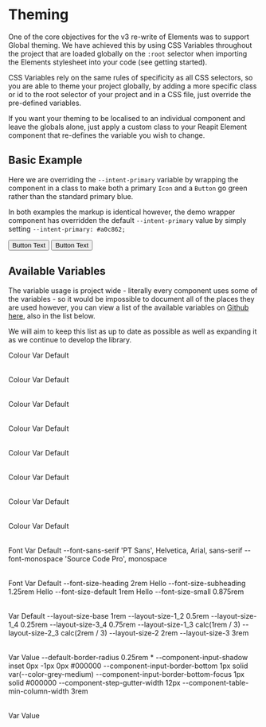 
<Meta title="Theming" />

# Theming

One of the core objectives for the v3 re-write of Elements was to support Global theming. We have achieved this by using CSS Variables throughout the project that are loaded globally on the `:root` selector when importing the Elements stylesheet into your code (see getting started).

CSS Variables rely on the same rules of specificity as all CSS selectors, so you are able to theme your project globally, by adding a more specific class or id to the root selector of your project and in a CSS file, just override the pre-defined variables.

If you want your theming to be localised to an individual component and leave the globals alone, just apply a custom class to your Reapit Element component that re-defines the variable you wish to change.

## Basic Example

Here we are overriding the `--intent-primary` variable by wrapping the component in a class to make both a primary `Icon` and a `Button` go green rather than the standard primary blue.

In both examples the markup is identical however, the demo wrapper component has overridden the default `--intent-primary` value by simply setting `--intent-primary: #a0c862;`

<Canvas>
  <Story name="Basic Example">
    <Button intent="primary" >Button Text</Button>
    <DemoThemeWrapper>
      <Button intent="primary" >Button Text</Button>
    </DemoThemeWrapper>
    <Icon intent="primary" icon="cloudSolidSystem" iconSize="medium" />
    <DemoThemeWrapper>
      <Icon intent="primary" icon="cloudSolidSystem" iconSize="medium" />
    </DemoThemeWrapper>
  </Story>
</Canvas>

<RenderHtmlMarkup component="Theming" story="Basic Example" />

## Available Variables

The variable usage is project wide - literally every component uses some of the variables - so it would be impossible to document all of the places they are used however, you can view a list of the available variables on [Github here](https://github.com/reapit/foundations/blob/master/packages/elements/src/styles/globals.ts#L171), also in the list below.

We will aim to keep this list as up to date as possible as well as expanding it as we continue to develop the library.

<Canvas>
  <Story name="Colors">
    <div style={{width: '50%'}}>
      <Title>Grey Scale</Title>
      <Table>
        <TableHeadersRow>
          <TableHeader>Colour</TableHeader>
          <TableHeader>Var</TableHeader>
          <TableHeader>Default</TableHeader>
        </TableHeadersRow>
        <ThemingColourBlock hex='#000000' varName="--color-black" />
        <ThemingColourBlock hex='#646464' varName="--color-grey-dark" />
        <ThemingColourBlock hex='#e3e3e3' varName="--color-grey-medium" />
        <ThemingColourBlock hex='#f2f2f2' varName="--color-grey-light" />
        <ThemingColourBlock hex='#fff' varName="--color-white" />
      </Table>
      <Title>Branding</Title>
      <Table>
        <TableHeadersRow>
          <TableHeader>Colour</TableHeader>
          <TableHeader>Var</TableHeader>
          <TableHeader>Default</TableHeader>
        </TableHeadersRow>
        <ThemingColourBlock hex='#23a4de' varName="--color-blue-light" />
        <ThemingColourBlock hex='#7bc9eb' varName="--color-blue-light2" />
        <ThemingColourBlock hex='#262f69' varName="--color-blue-dark" />
        <ThemingColourBlock hex='#31448f' varName="--color-blue-dark2" />
        <ThemingColourBlock hex='#ffb71b' varName="--color-accent-orange" />
      </Table>
      <Title>Intents</Title>
      <Table>
        <TableHeadersRow>
          <TableHeader>Colour</TableHeader>
          <TableHeader>Var</TableHeader>
          <TableHeader>Default</TableHeader>
        </TableHeadersRow>
        <ThemingColourBlock hex='#0061a8' varName="--intent-primary" />
        <ThemingColourBlock hex='#23a4de' varName="--intent-secondary" />
        <ThemingColourBlock hex='#ffb71b' varName="--intent-cirtical" />
        <ThemingColourBlock hex='#a0c862' varName="--intent-success" />
        <ThemingColourBlock hex='#d3033d' varName="--intent-danger" />
      </Table>
      <Title>Intent Text</Title>
      <Table>
        <TableHeadersRow>
          <TableHeader>Colour</TableHeader>
          <TableHeader>Var</TableHeader>
          <TableHeader>Default</TableHeader>
        </TableHeadersRow>
        <ThemingColourBlock hex='#fff' varName="--intent-primary-text" defaultValue="--color-white" />
        <ThemingColourBlock hex='#fff' varName="--intent-secondary-text" defaultValue="--color-white" />
        <ThemingColourBlock hex='#fff' varName="--intent-cirtical-text" defaultValue="--color-white" />
        <ThemingColourBlock hex='#fff' varName="--intent-success-text" defaultValue="--color-white" />
        <ThemingColourBlock hex='#fff' varName="--intent-danger-text" defaultValue="--color-white" />
      </Table>
      <Title>Intent Lights</Title>
      <Table>
        <TableHeadersRow>
          <TableHeader>Colour</TableHeader>
          <TableHeader>Var</TableHeader>
          <TableHeader>Default</TableHeader>
        </TableHeadersRow>
        <ThemingColourBlock hex='#d6dae9' varName="--intent-primary-light" />
        <ThemingColourBlock hex='#eaf5fc' varName="--intent-secondary-light" />
        <ThemingColourBlock hex='#ffefdd' varName="--intent-cirtical-light" />
        <ThemingColourBlock hex='#e3eed1' varName="--intent-success-light" />
        <ThemingColourBlock hex='#fbeaef' varName="--intent-danger-light" />
      </Table>
      <Title>Intent Light Text</Title>
      <Table>
        <TableHeadersRow>
          <TableHeader>Colour</TableHeader>
          <TableHeader>Var</TableHeader>
          <TableHeader>Default</TableHeader>
        </TableHeadersRow>
        <ThemingColourBlock hex='#000' varName="--intent-primary-light-text" defaultValue="--color-black" />
        <ThemingColourBlock hex='#000' varName="--intent-secondary-light-text" defaultValue="--color-black" />
        <ThemingColourBlock hex='#000' varName="--intent-cirtical-light-text" defaultValue="--color-black" />
        <ThemingColourBlock hex='#000' varName="--intent-success-light-text" defaultValue="--color-black" />
        <ThemingColourBlock hex='#000' varName="--intent-danger-light-text" defaultValue="--color-black" />
      </Table>
      <Title>Intent Darks</Title>
      <Table>
        <TableHeadersRow>
          <TableHeader>Colour</TableHeader>
          <TableHeader>Var</TableHeader>
          <TableHeader>Default</TableHeader>
        </TableHeadersRow>
        <ThemingColourBlock hex='#262f69' varName="--intent-primary-dark" defaultValue="--color-blue-dark" />
        <ThemingColourBlock hex='#125370' varName="--intent-secondary-dark" />
        <ThemingColourBlock hex='#78592a' varName="--intent-cirtical-dark" />
        <ThemingColourBlock hex='#506331' varName="--intent-success-dark" />
        <ThemingColourBlock hex='#70001f' varName="--intent-danger-dark" />
      </Table>
      <Title>Intent Dark Text</Title>
      <Table>
        <TableHeadersRow>
          <TableHeader>Colour</TableHeader>
          <TableHeader>Var</TableHeader>
          <TableHeader>Default</TableHeader>
        </TableHeadersRow>
        <ThemingColourBlock hex='#fff' varName="--intent-primary-dark-text" defaultValue="--color-white" />
        <ThemingColourBlock hex='#fff' varName="--intent-secondary-dark-text" defaultValue="--color-white" />
        <ThemingColourBlock hex='#fff' varName="--intent-cirtical-dark-text" defaultValue="--color-white" />
        <ThemingColourBlock hex='#fff' varName="--intent-success-dark-text" defaultValue="--color-white" />
        <ThemingColourBlock hex='#fff' varName="--intent-danger-dark-text" defaultValue="--color-white" />
      </Table>
      <Title>Fonts</Title>
      <Table>
        <TableHeadersRow>
          <TableHeader>Font</TableHeader>
          <TableHeader>Var</TableHeader>
          <TableHeader>Default</TableHeader>
        </TableHeadersRow>
        <TableRow>
          <TableCell>
            <Title>Hello</Title>
          </TableCell>
          <TableCell>
            <SmallText>--font-sans-serif</SmallText>
          </TableCell>
          <TableCell>
            <SmallText>'PT Sans', Helvetica, Arial, sans-serif</SmallText>
          </TableCell>
        </TableRow>
        <TableRow>
          <TableCell>
            <Title style={{fontFamily: 'var(--font-monospace)'}}>Hello</Title>
          </TableCell>
          <TableCell>
            <SmallText>--font-monospace</SmallText>
          </TableCell>
          <TableCell>
            <SmallText>'Source Code Pro', monospace</SmallText>
          </TableCell>
        </TableRow>
      </Table>
      <Title>Font Sizes</Title>
      <Table>
        <TableHeadersRow>
          <TableHeader>Font</TableHeader>
          <TableHeader>Var</TableHeader>
          <TableHeader>Default</TableHeader>
        </TableHeadersRow>
        <TableRow>
          <TableCell>
            <Title>Hello</Title>
          </TableCell>
          <TableCell>
            <SmallText>--font-size-heading</SmallText>
          </TableCell>
          <TableCell>
            <SmallText>2rem</SmallText>
          </TableCell>
        </TableRow>
        <TableRow>
          <TableCell>
            <Subtitle>Hello</Subtitle>
          </TableCell>
          <TableCell>
            <SmallText>--font-size-subheading</SmallText>
          </TableCell>
          <TableCell>
            <SmallText>1.25rem</SmallText>
          </TableCell>
        </TableRow>
        <TableRow>
          <TableCell>
            <BodyText>Hello</BodyText>
          </TableCell>
          <TableCell>
            <SmallText>--font-size-default</SmallText>
          </TableCell>
          <TableCell>
            <SmallText>1rem</SmallText>
          </TableCell>
        </TableRow>
        <TableRow>
          <TableCell>
            <SmallText>Hello</SmallText>
          </TableCell>
          <TableCell>
            <SmallText>--font-size-small</SmallText>
          </TableCell>
          <TableCell>
            <SmallText>0.875rem</SmallText>
          </TableCell>
        </TableRow>
      </Table>
      <Title>Layout Sizes</Title>
      <Table>
        <TableHeadersRow>
          <TableHeader></TableHeader>
          <TableHeader>Var</TableHeader>
          <TableHeader>Default</TableHeader>
        </TableHeadersRow>
        <TableRow>
          <TableCell></TableCell>
          <TableCell>
            <SmallText>--layout-size-base</SmallText>
          </TableCell>
          <TableCell>
            <SmallText>1rem</SmallText>
          </TableCell>
        </TableRow>
        <TableRow>
          <TableCell></TableCell>
          <TableCell>
            <SmallText>--layout-size-1_2</SmallText>
          </TableCell>
          <TableCell>
            <SmallText>0.5rem</SmallText>
          </TableCell>
        </TableRow>
         <TableRow>
          <TableCell>
          </TableCell>
          <TableCell>
            <SmallText>--layout-size-1_4</SmallText>
          </TableCell>
          <TableCell>
            <SmallText>0.25rem</SmallText>
          </TableCell>
        </TableRow>
         <TableRow>
          <TableCell></TableCell>
          <TableCell>
            <SmallText>--layout-size-3_4</SmallText>
          </TableCell>
          <TableCell>
            <SmallText>0.75rem</SmallText>
          </TableCell>
        </TableRow>
         <TableRow>
          <TableCell></TableCell>
          <TableCell>
            <SmallText>--layout-size-1_3</SmallText>
          </TableCell>
          <TableCell>
            <SmallText>calc(1rem / 3)</SmallText>
          </TableCell>
        </TableRow>
         <TableRow>
          <TableCell></TableCell>
          <TableCell>
            <SmallText>--layout-size-2_3</SmallText>
          </TableCell>
          <TableCell>
            <SmallText>calc(2rem / 3)</SmallText>
          </TableCell>
        </TableRow>
         <TableRow>
          <TableCell></TableCell>
          <TableCell>
            <SmallText>--layout-size-2</SmallText>
          </TableCell>
          <TableCell>
            <SmallText>2rem</SmallText>
          </TableCell>
        </TableRow>
         <TableRow>
          <TableCell></TableCell>
          <TableCell>
            <SmallText>--layout-size-3</SmallText>
          </TableCell>
          <TableCell>
            <SmallText>3rem</SmallText>
          </TableCell>
        </TableRow>
      </Table>
      <Title>Component Specific</Title>
      <Table>
        <TableHeadersRow>
          <TableHeader></TableHeader>
          <TableHeader>Var</TableHeader>
          <TableHeader>Value</TableHeader>
        </TableHeadersRow>
        <TableRow>
          <TableCell></TableCell>
          <TableCell><SmallText>--default-border-radius</SmallText></TableCell>
          <TableCell><SmallText>0.25rem</SmallText></TableCell>
        </TableRow>
        <ThemingColourBlock hex='#fff' varName="--component-input-bg" defaultValue="--color-white" />
        <ThemingColourBlock hex='#f2f2f2' varName="--component-input-bg" defaultValue="--color-grey-light" />
        <TableRow>
          <TableCell>*</TableCell>
          <TableCell><SmallText>--component-input-shadow</SmallText></TableCell>
          <TableCell><SmallText>inset 0px -1px 0px #000000</SmallText></TableCell>
        </TableRow>
        <TableRow>
          <TableCell></TableCell>
          <TableCell><SmallText>--component-input-border-bottom</SmallText></TableCell>
          <TableCell><SmallText>1px solid var(--color-grey-medium)</SmallText></TableCell>
        </TableRow>
        <TableRow>
          <TableCell></TableCell>
          <TableCell><SmallText>--component-input-border-bottom-focus</SmallText></TableCell>
          <TableCell><SmallText>1px solid #000000</SmallText></TableCell>
        </TableRow>
        <TableRow>
          <TableCell></TableCell>
          <TableCell><SmallText>--component-step-gutter-width</SmallText></TableCell>
          <TableCell><SmallText>12px</SmallText></TableCell>
        </TableRow>
        <TableRow>
          <TableCell></TableCell>
          <TableCell><SmallText>--component-table-min-column-width</SmallText></TableCell>
          <TableCell><SmallText>3rem</SmallText></TableCell>
        </TableRow>
      </Table>
      <Title>Nav Menu</Title>
      <Table>
        <TableHeadersRow>
          <TableHeader></TableHeader>
          <TableHeader>Var</TableHeader>
          <TableHeader>Value</TableHeader>
        </TableHeadersRow>
        <ThemingColourBlock hex='#262f69' varName="--nav-menu-background-dark" defaultValue="--color-blue-dark" />
        <ThemingColourBlock hex='#31448f' varName="--nav-menu-background-accent" defaultValue="--color-blue-dark2" />
        <ThemingColourBlock hex='#fff' varName="--nav-menu-text" defaultValue="--color-white" />
        <ThemingColourBlock hex='#fff' varName="--nav-menu-text-hover" defaultValue="--color-white" />
      </Table>
    </div>
  </Story>
</Canvas>

